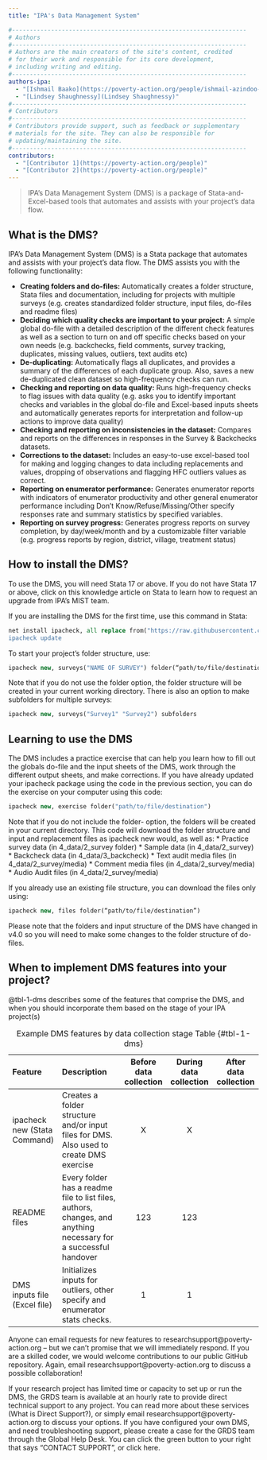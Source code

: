 ```yaml
---
title: "IPA's Data Management System"

#------------------------------------------------------------------
# Authors
#------------------------------------------------------------------
# Authors are the main creators of the site's content, credited
# for their work and responsible for its core development, 
# including writing and editing.
#------------------------------------------------------------------
authors-ipa:
  - "[Ishmail Baako](https://poverty-action.org/people/ishmail-azindoo-baako)"
  - "[Lindsey Shaughnessy](Lindsey Shaughnessy)"
#------------------------------------------------------------------
# Contributors
#------------------------------------------------------------------
# Contributors provide support, such as feedback or supplementary
# materials for the site. They can also be responsible for
# updating/maintaining the site.
#------------------------------------------------------------------
contributors:
  - "[Contributor 1](https://poverty-action.org/people)"
  - "[Contributor 2](https://poverty-action.org/people)"
---
```


> IPA's Data Management System (DMS) is a package of Stata-and-Excel-based tools that automates and assists with your project's data flow.

## What is the DMS?
IPA's Data Management System (DMS) is a Stata package that automates and assists with your project's data flow. The DMS assists you with the following functionality:

* **Creating folders and do-files:** Automatically creates a folder structure, Stata files and documentation, including for projects with multiple surveys (e.g. creates standardized folder structure, input files, do-files and readme files) 
* **Deciding which quality checks are important to your project:** A simple global do-file with a detailed description of the different check features as well as a section to turn on and off specific checks based on your own needs (e.g. backchecks, field comments, survey tracking, duplicates, missing values, outliers, text audits etc) 
* **De-duplicating:** Automatically flags all duplicates, and provides a summary of the differences of each duplicate group. Also, saves a new de-duplicated clean dataset so high-frequency checks can run. 
* **Checking and reporting on data quality:** Runs high-frequency checks to flag issues with data quality (e.g. asks you to identify important checks and variables in the global do-file and Excel-based inputs sheets and automatically generates reports for interpretation and follow-up actions to improve data quality) 
* **Checking and reporting on inconsistencies in the dataset:** Compares and reports on the differences in responses in the Survey & Backchecks datasets. 
* **Corrections to the dataset:** Includes an easy-to-use excel-based tool for making and logging changes to data including replacements and values, dropping of observations and flagging HFC outliers values as correct.   
* **Reporting on enumerator performance:** Generates enumerator reports with indicators of enumerator productivity and other general enumerator performance including Don't Know/Refuse/Missing/Other specify responses rate and summary statistics by specified variables. 
* **Reporting on survey progress:** Generates progress reports on survey completion, by day/week/month and by a customizable filter variable (e.g. progress reports by region, district, village, treatment status)

## How to install the DMS?
To use the DMS, you will need Stata 17 or above. If you do not have Stata 17 or above, click on this knowledge article on Stata to learn how to request an upgrade from IPA's MIST team. 

If you are installing the DMS for the first time, use this command in Stata:

```stata
net install ipacheck, all replace from("https://raw.githubusercontent.com/PovertyAction/high-frequency-checks/master"") replace 
ipacheck update
```

To start your project’s folder structure, use:

```stata
ipacheck new, surveys("NAME OF SURVEY") folder(“path/to/file/destination”)
```

Note that if you do not use the folder option, the folder structure will be created in your current working directory.
There is also an option to make subfolders for multiple surveys:

```stata
ipacheck new, surveys("Survey1" "Survey2") subfolders
```

## Learning to use the DMS
The DMS includes a practice exercise that can help you learn how to fill out the globals do-file and the input sheets of the DMS, work through the different output sheets, and make corrections. If you have already updated your ipacheck package using the code in the previous section, you can do the exercise on your computer using this code:

```stata
ipacheck new, exercise folder("path/to/file/destination") 
```

Note that if you do not include the folder- option, the folders will be created in your current directory. This code will download the folder structure and input and replacement files as ipacheck new would, as well as:
* Practice survey data (in 4_data/2_survey folder)
* Sample data (in 4_data/2_survey)
* Backcheck data (in 4_data/3_backcheck) 
* Text audit media files (in 4_data/2_survey/media)
* Comment media files (in 4_data/2_survey/media)
* Audio Audit files (in 4_data/2_survey/media)

If you already use an existing file structure, you can download the files only using:

```stata
ipacheck new, files folder(“path/to/file/destination”)
```

Please note that the folders and input structure of the DMS have changed in v4.0 so you will need to make some changes to the folder structure of do-files.  

## When to implement DMS features into your project?

@tbl-1-dms describes some of the features that comprise the DMS, and when you should incorporate them based on the stage of your IPA project(s) 

| Feature | Description | Before data collection | During data collection | After data collection |
|:-----------|:-------------------|:-------:|:-------:|:-------:|
| ipacheck new (Stata Command) | Creates a folder structure and/or input files for DMS. Also used to create DMS exercise |  X |  X   | |
| README files | Every folder has a readme file to list files, authors, changes, and anything necessary for a successful handover  |   123 |  123   | |
| DMS inputs file (Excel file) | Initializes inputs for outliers, other specify and enumerator stats checks.     |     1 |   1    | |

: Example DMS features by data collection stage Table {#tbl-1-dms}

::: {.callout-tip title="Do you have ideas for the DMS" collapse="false"}
Anyone can email requests for new features to researchsupport@poverty-action.org -- but we can't promise that we will immediately respond. 
If you are a skilled coder, we would welcome contributions to our public GitHub repository. Again, email researchsupport@poverty-action.org to discuss a possible collaboration! 
:::

::: {.callout-warning title="Do you need support with the DMS" collapse="false"}
If your research project has limited time or capacity to set up or run the DMS, the GRDS team is available at an hourly rate to provide direct technical support to any project. You can read more about these services (What is Direct Support?), or simply email researchsupport@poverty-action.org to discuss your options. 
If you have configured your own DMS, and need troubleshooting support, please create a case for the GRDS team through the Global Help Desk. You can click the green button to your right that says "CONTACT SUPPORT", or click here. 
:::